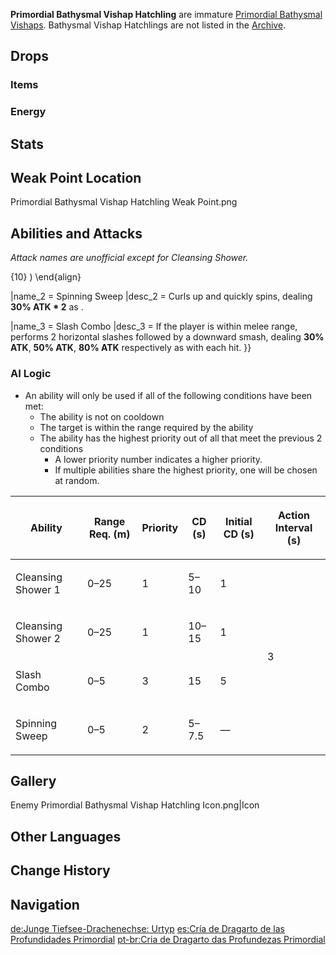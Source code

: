 {{Enemy Infobox
|image    = Enemy Primordial Bathysmal Vishap Hatchling.png
|type     = Elite Enemies
|family   = Mystical Beasts
|group    = Bathysmal Vishaps
|location = [[Enkanomiya]]
|dmgtype  = Physical
|dmgtype2 = Hydro
|weakpoint = yes
|ability1 = Energy Drain
|ability2 = HP Loss
}}
'''Primordial Bathysmal Vishap Hatchling''' are immature [[Primordial Bathysmal Vishap]]s. Bathysmal Vishap Hatchlings are not listed in the [[Archive]].

==Drops==
===Items===
{{Drops Table|type=Vishap Hatchlings}}

===Energy===
{{Energy Drops
|type  = Hydro
|hp1   = 60
|p1    = 1
|hp2   = 0
|p2    = 1
}}

==Stats==
{{Enemy Stats
|phys_res  = 30%
|hydro_res = 20%

|hp_ratio  = 4
|hp_type   = 2
|atk_ratio = 2
}}

==Weak Point Location==
<gallery>
Primordial Bathysmal Vishap Hatchling Weak Point.png
</gallery>

==Abilities and Attacks==
''Attack names are unofficial except for Cleansing Shower.''

{{Enemy Attacks
|name_1 = Cleansing Shower
|desc_1 = Forms an orb within their mouth and launches it at the player. On hit, the orb deals '''50% ATK''' as {{Color|AoE Hydro DMG}} and drains 10 [[Energy]] from the active character. If the active character has less than 10 Energy, inflicts [[HP Loss]].
* The HP Loss is calculated as:<br /><math>\begin{align} \text{HP Loss} = {} & ( 14 \% \times \text{Character Max HP} + 200 ) \\
& \times ( 1 - \frac{\text{Remaining Energy}}{10} ) \end{align}</math>

|name_2 = Spinning Sweep
|desc_2 = Curls up and quickly spins, dealing '''30% ATK * 2''' as {{Color|AoE Hydro DMG}}.

|name_3 = Slash Combo
|desc_3 = If the player is within melee range, performs 2 horizontal slashes followed by a downward smash, dealing '''30% ATK''', '''50% ATK''', '''80% ATK''' respectively as {{Color|Physical DMG}} with each hit.
}}

===AI Logic===
{{See also|Cooldown#Enemy Cooldowns}}
* An ability will only be used if all of the following conditions have been met:
** The ability is not on cooldown
** The target is within the range required by the ability
** The ability has the highest priority out of all that meet the previous 2 conditions
*** A lower priority number indicates a higher priority.
*** If multiple abilities share the highest priority, one will be chosen at random.

{| class="wikitable"
! Ability !! Range Req. (m) !! Priority !! CD (s) !! Initial CD (s) !! Action Interval (s)
|-
| Cleansing Shower 1 || 0–25 || 1 || 5–10 || 1 || rowspan="4" | 3
|-
| Cleansing Shower 2 || 0–25 || 1 || 10–15 || 1
|-
| Slash Combo || 0–5 || 3 || 15 || 5
|-
| Spinning Sweep || 0–5 || 2 || 5–7.5 || &mdash;
|}

==Gallery==
<gallery>
Enemy Primordial Bathysmal Vishap Hatchling Icon.png|Icon
</gallery>

==Other Languages==
{{Other Languages
|en      = Primordial Bathysmal Vishap Hatchling
|zhs     = 深海龙蜥幼体・原种
|zhs_rm  = Shēnhǎi Lóngxī Yòutǐ - Yuánzhǒng
|zht     = 深海龍蜥幼體・原種
|zht_rm  = Shēnhǎi Lóngxī Yòutǐ - Yuánzhǒng
|zh_tl   = Deep Sea {{Lex|Vishap|zh}} Hatchling - Original Species
|ja      = アビサルヴィシャップの幼体・原種
|ja_rm   = Abisaru Vishappu no Youtai - Genshu{{Assumed}}
|ja_tl   = Abyssal Vishap Hatchling - Original Breed
|ko      = 심해 용 도마뱀 유체・원종
|ko_tl   = Deep Sea {{Lex|Vishap|ko}} Hatchling - Protoplast
|es      = Cría de Dragarto de las Profundidades Primordial
|es_tl   = {{Lex|Vishap|es}} Whelp of the Primordial Depths
|fr      = Élémentosaure abyssal primordial : nouveau-né
|fr_tl   = Primordial Abyssal {{Lex|Vishap|fr}}: Newborn
|ru      = Молодой вишап глубин: Исток
|ru_tl   = Young Vishap of the Depths: Origin
|th      = Primordial Bathysmal Vishap Hatchling
|vi      = Rồng Biển Sâu Con - Nguyên Thủy
|vi_tl   = Deep Sea {{Lex|Vishap|vi}} Hatchling -  Primordial
|de      = Junge Tiefsee-Drachenechse – Urtyp
|de_tl   = Young Deep Sea {{Lex|Vishap|de}} - Original Type
|id      = Primordial Bathysmal Vishap Hatchling
|pt      = Cria de Dragarto das Profundezas Primordial
|pt_tl   = <!--use {{Lex|Vishap|pt}}-->
|tr      = Ezeli Su Ejderi Yavrusu
|tr_tl   = 
|it      = Cucciolo di Elementosauro abissale primordiale
|it_tl   = 
}}

==Change History==
{{Change History|2.4}}

==Navigation==
{{Enemy Navbox|elite}}

[[de:Junge Tiefsee-Drachenechse: Urtyp]]
[[es:Cría de Dragarto de las Profundidades Primordial]]
[[pt-br:Cria de Dragarto das Profundezas Primordial]]